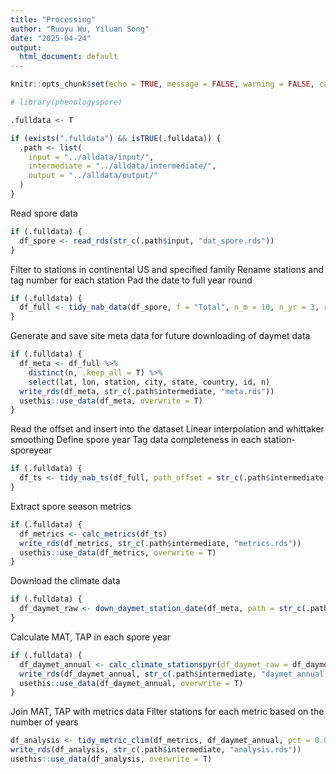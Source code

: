 ```yaml
---
title: "Processing"
author: "Ruoyu Wu, Yiluan Song"
date: "2025-04-24"
output:
  html_document: default
---
```


```r
knitr::opts_chunk$set(echo = TRUE, message = FALSE, warning = FALSE, cache = FALSE)

# library(phenologyspore)

.fulldata <- T

if (exists(".fulldata") && isTRUE(.fulldata)) {
  .path <- list(
    input = "../alldata/input/",
    intermediate = "../alldata/intermediate/",
    output = "../alldata/output/"
  )
}
```

Read spore data
```r
if (.fulldata) {
  df_spore <- read_rds(str_c(.path$input, "dat_spore.rds"))
}
```

Filter to stations in continental US and specified family
Rename stations and tag number for each station
Pad the date to full year round
```r
if (.fulldata) {
  df_full <- tidy_nab_data(df_spore, f = "Total", n_m = 10, n_yr = 3, rename = T, pad = T)
}
```

Generate and save site meta data for future downloading of daymet data
```r
if (.fulldata) {
  df_meta <- df_full %>%
    distinct(n, .keep_all = T) %>%
    select(lat, lon, station, city, state, country, id, n)
  write_rds(df_meta, str_c(.path$intermediate, "meta.rds"))
  usethis::use_data(df_meta, overwrite = T)
}
```

Read the offset and insert into the dataset
Linear interpolation and whittaker smoothing
Define spore year
Tag data completeness in each station-sporeyear

```r
if (.fulldata) {
  df_ts <- tidy_nab_ts(df_full, path_offset = str_c(.path$intermediate, "fill_smooth_offset.rds"))
}
```

Extract spore season metrics
```r
if (.fulldata) {
  df_metrics <- calc_metrics(df_ts)
  write_rds(df_metrics, str_c(.path$intermediate, "metrics.rds"))
  usethis::use_data(df_metrics, overwrite = T)
}
```

Download the climate data
```r
if (.fulldata) {
  df_daymet_raw <- down_daymet_station_date(df_meta, path = str_c(.path$input, "dat_daymet_raw.rds"))
}
```

Calculate MAT, TAP in each spore year
```r
if (.fulldata) {
  df_daymet_annual <- calc_climate_stationspyr(df_daymet_raw = df_daymet_raw, df_spore = df_ts)
  write_rds(df_daymet_annual, str_c(.path$intermediate, "daymet_annual.rds"))
  usethis::use_data(df_daymet_annual, overwrite = T)
}
```

Join MAT, TAP with metrics data
Filter stations for each metric based on the number of years
```r
df_analysis <- tidy_metric_clim(df_metrics, df_daymet_annual, pct = 0.8)
write_rds(df_analysis, str_c(.path$intermediate, "analysis.rds"))
usethis::use_data(df_analysis, overwrite = T)
```
